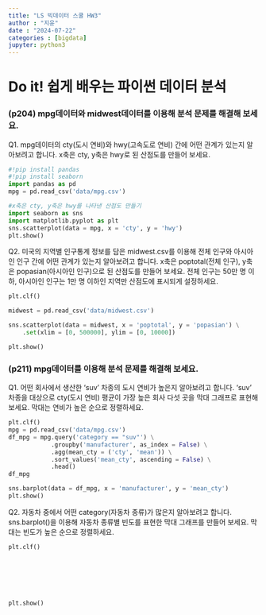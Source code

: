 ```yaml
---
title: "LS 빅데이터 스쿨 HW3"
author : "지윤"
date : "2024-07-22"
categories : [bigdata]
jupyter: python3
---
```


# Do it! 쉽게 배우는 파이썬 데이터 분석 


### (p204) mpg데이터와 midwest데이터를 이용해 분석 문제를 해결해 보세요.

Q1. mpg데이터의 cty(도시 연비)와 hwy(고속도로 연비) 간에 어떤 관계가 있는지 알아보려고 합니다. 
x축은 cty, y축은 hwy로 된 산점도를 만들어 보세요. 

```python
#!pip install pandas
#!pip install seaborn
import pandas as pd 
mpg = pd.read_csv('data/mpg.csv')

#x축은 cty, y축은 hwy를 나타낸 산점도 만들기 
import seaborn as sns
import matplotlib.pyplot as plt
sns.scatterplot(data = mpg, x = 'cty', y = 'hwy')
plt.show()
```


Q2. 미국의 지역별 인구통계 정보를 담은 midwest.csv를 이용해 전체 인구와 아시아인 인구 간에 어떤 관계가 있는지 알아보려고 합니다. 
x축은 poptotal(전체 인구), y축은 popasian(아시아인 인구)으로 된 산점도를 만들어 보세요. 
전체 인구는 50만 명 이하, 아시아인 인구는 1만 명 이하인 지역만 산점도에 표시되게 설정하세요. 

```python
plt.clf()

midwest = pd.read_csv('data/midwest.csv')

sns.scatterplot(data = midwest, x = 'poptotal', y = 'popasian') \
    .set(xlim = [0, 500000], ylim = [0, 10000])

plt.show()
```


### (p211) mpg데이터를 이용해 분석 문제를 해결해 보세요.

Q1. 어떤 회사에서 생산한 'suv' 차종의 도시 연비가 높은지 알아보려고 합니다.
'suv' 차종을 대상으로 cty(도시 연비) 평균이 가장 높은 회사 다섯 곳을 막대 그래프로 표현해 보세요. 막대는 연비가 높은 순으로 정렬하세요.

```python
plt.clf()
mpg = pd.read_csv('data/mpg.csv')
df_mpg = mpg.query('category == "suv"') \
            .groupby('manufacturer', as_index = False) \
            .agg(mean_cty = ('cty', 'mean')) \
            .sort_values('mean_cty', ascending = False) \
            .head()
df_mpg

sns.barplot(data = df_mpg, x = 'manufacturer', y = 'mean_cty')
plt.show()

```


Q2. 자동차 중에서 어떤 category(자동차 종류)가 많은지 알아보려고 합니다. sns.barplot()을 이용해 자동차 종류별 빈도를 표현한 막대 그래프를 만들어 보세요. 막대는 빈도가 높은 순으로 정렬하세요. 

```python
plt.clf()







plt.show()
```
























